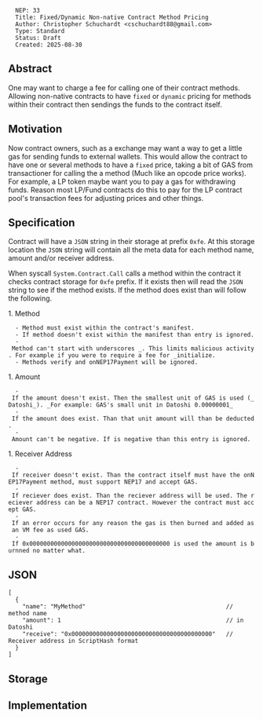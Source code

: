 <pre>
  NEP: 33
  Title: Fixed/Dynamic Non-native Contract Method Pricing
  Author: Christopher Schuchardt <cschuchardt88@gmail.com>
  Type: Standard
  Status: Draft
  Created: 2025-08-30
</pre>

==Abstract==

One may want to charge a fee for calling one of their contract methods. Allowing non-native contracts to have <code>fixed</code> or <code>dynamic</code>
pricing for methods within their contract then sendings the funds to the contract itself.

==Motivation==

Now contract owners, such as a exchange may want a way to get a little gas for sending funds to external wallets. This would allow the contract to have
one or several methods to have a <code>fixed</code> price, taking a bit of GAS from transactioner for calling the a method (Much like an opcode price works).
For example, a LP token maybe want you to pay a gas for withdrawing funds. Reason most LP/Fund contracts do this to pay for the LP contract pool's 
transaction fees for adjusting prices and other things.

==Specification==

Contract will have a <code>JSON</code> string in their storage at prefix <code>0xfe</code>. At this storage location the <code>JSON</code> string will
contain all the meta data for each method name, amount and/or receiver address. 

When syscall <code>System.Contract.Call</code> calls a method within the contract it checks contract storage for <code>0xfe</code> prefix. If it exists
then will read the <code>JSON</code> string to see if the method exists. If the method does exist than will follow the following.

1. Method
   - Method must exist within the contract's manifest.
   - If method doesn't exist within the manifest than entry is ignored.
   - Method can't start with underscores <code>_</code>. This limits malicious activity. For example if you were to require a fee for <code>_initialize</code>.
   - Methods <code>verify</code> and <code>onNEP17Payment</code> will be ignored.
1. Amount
   - If the amount doesn't exist. Then the smallest unit of GAS is used (_Datoshi_). _For example: GAS's small unit in Datoshi <code>0.00000001</code>_
   - If the amount does exist. Than that unit amount will than be deducted.
   - Amount can't be negative. If is negative than this entry is ignored.
1. Receiver Address
   - If receiver doesn't exist. Than the contract itself must have the <code>onNEP17Payment</code> method, must support NEP17 and accept GAS.
   - If reciever does exist. Than the reciever address will be used. The reciever address can be a NEP17 contract. However the contract must accept GAS.
   - If an error occurs for any reason the gas is then burned and added as an VM fee as used GAS.
   - If <code>0x0000000000000000000000000000000000000000</code> is used the amount is burnned no matter what.

==JSON==
<pre>
[
  {
    "name": "MyMethod"                                        // method name
    "amount": 1                                               // in Datoshi
    "receive": "0x0000000000000000000000000000000000000000"   // Receiver address in ScriptHash format
  }
]
</pre>

==Storage==

==Implementation==
